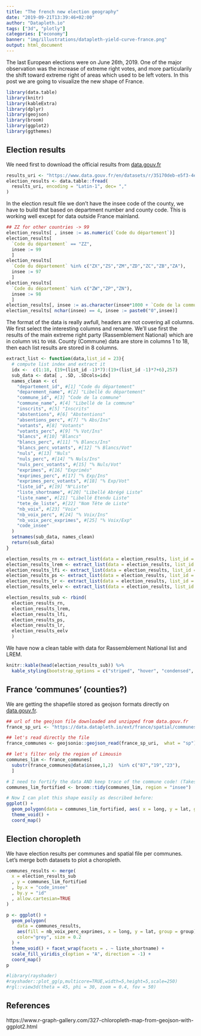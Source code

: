 ```yaml
---
title: "The french new election geography"
date: "2019-09-21T13:39:46+02:00"
author: "Datapleth.io"
tags: ["3d", "plotly"]
categories: ["economy"]
banner: "img/illustrations/datapleth-yield-curve-france.png"
output: html_document
---
```


The last European elections were on June 26th, 2019. One of the major
observation was the increase of extreme right votes, and more particularily
the shift toward extreme right of areas which used to be left voters. In this 
post we are going to visualize the new shape of France.



```r
library(data.table)
library(knitr)
library(kableExtra)
library(dplyr)
library(geojson)
library(broom)
library(ggplot2)
library(ggthemes)
```

## Election results

We need first to download the official results from
[data.gouv.fr](https://www.data.gouv.fr/en/datasets/resultats-des-elections-europeennes-2019/)

```r
results_uri <- "https://www.data.gouv.fr/en/datasets/r/35170deb-e5f3-4e79-889f-5b9a3f547742"
election_results <- data.table::fread(
  results_uri, encoding = "Latin-1", dec= ","
)
```

In the election result file we don't have the insee code of the county, we have
to build that based on department number and county code. This is working well
except for data outside France mainland.

```r
## ZZ for other countries -> 99
election_results[ , insee := as.numeric(`Code du département`)]
election_results[ 
  `Code du département` == "ZZ",
  insee := 99
  ]
election_results[ 
  `Code du département` %in% c("ZX","ZS","ZM","ZD","ZC","ZB","ZA"),
  insee := 97
  ]
election_results[ 
  `Code du département` %in% c("ZW","ZP","ZN"),
  insee := 98
  ]
election_results[, insee := as.character(insee*1000 + `Code de la commune`)]
election_results[ nchar(insee) == 4, insee := paste0("0",insee)]
```



The format of the data is really awfull, headers are not covering all columns.
We first select the interesting columns and rename. We'll use first the results
of the main extreme right party (Rassemblement National) which are in column
`V61` to `V68`. County (Commune) data are store in columns 1 to 18, then each
list results are stored in 8 columns.

```r
extract_list <- function(data,list_id = 23){
  # compute list index and extract it
  idx <-  c(1:18, (19+(list_id -1)*7):(19+(list_id -1)*7+6),257)
  sub_data <- data[ , .SD, .SDcols=idx]
  names_clean <- c(
    "departement_id", #[1] "Code du département"   
    "deparement_name", #[2] "Libellé du département"
    "commune_id", #[3] "Code de la commune"    
    "commune_name", #[4] "Libellé de la commune" 
    "inscrits", #[5] "Inscrits"              
    "abstentions", #[6] "Abstentions"           
    "absentions_perc", #[7] "% Abs/Ins"             
    "votants", #[8] "Votants"               
    "votants_perc", #[9] "% Vot/Ins"             
    "blancs", #[10] "Blancs"                
    "blancs_perc", #[11] "% Blancs/Ins"          
    "blancs_perc_votants", #[12] "% Blancs/Vot"          
    "nuls", #[13] "Nuls"                  
    "nuls_perc", #[14] "% Nuls/Ins"            
    "nuls_perc_votants", #[15] "% Nuls/Vot"            
    "exprimes", #[16] "Exprimés"              
    "exprimes_perc", #[17] "% Exp/Ins"             
    "exprimes_perc_votants", #[18] "% Exp/Vot"             
    "liste_id", #[19] "N°Liste"               
    "liste_shortname", #[20] "Libellé Abrégé Liste"  
    "liste_name", #[21] "Libellé Etendu Liste"  
    "tete_de_liste", #[22] "Nom Tête de Liste"     
    "nb_voix", #[23] "Voix"                  
    "nb_voix_perc", #[24] "% Voix/Ins"            
    "nb_voix_perc_exprimes", #[25] "% Voix/Exp" 
    "code_insee"
  )
  setnames(sub_data, names_clean)
  return(sub_data)
}

election_results_rn <- extract_list(data = election_results, list_id = 23)
election_results_lrem <- extract_list(data = election_results, list_id = 5)
election_results_lfi <- extract_list(data = election_results, list_id = 1)
election_results_ps <- extract_list(data = election_results, list_id = 12)
election_results_lr <- extract_list(data = election_results, list_id = 29)
election_results_eelv <- extract_list(data = election_results, list_id = 30)

election_results_sub <- rbind(
  election_results_rn,
  election_results_lrem,
  election_results_lfi,
  election_results_ps,
  election_results_lr,
  election_results_eelv
  )
```


We have now a clean table with data for Rassemblement National list and LREM.

```r
knitr::kable(head(election_results_sub)) %>%
  kable_styling(bootstrap_options = c("striped", "hover", "condensed", "responsive")) %>% scroll_box(width = "100%")
```


## France 'communes' (counties?)

We are getting the shapefile stored as geojson formats directly on 
[data.gouv.fr](https://www.data.gouv.fr/en/datasets/decoupage-administratif-communal-francais-issu-d-openstreetmap/#_).



```r
## url of the geojson file downloaded and unzipped from data.gouv.fr
france_sp_uri <- "https://data.datapleth.io/ext/france/spatial/communes-simple/communes-20190101.json"

## let's read directly the file
france_communes <- geojsonio::geojson_read(france_sp_uri,  what = "sp")
```

```r
## let's filter only the region of Limousin
communes_lim <- france_communes[ 
  substr(france_communes@data$insee,1,2)  %in% c("87","19","23"), 
  ]
```



```r
# I need to fortify the data AND keep trace of the commune code! (Takes ~2 minutes)
communes_lim_fortified <- broom::tidy(communes_lim, region = "insee")

# Now I can plot this shape easily as described before:
ggplot() +
  geom_polygon(data = communes_lim_fortified, aes( x = long, y = lat, group = group), fill="white", color="grey") +
  theme_void() +
  coord_map()
```



## Election choropleth

We have election results per communes and spatial file per communes. Let's merge
both datasets to plot a choropleth.

```r
communes_results <- merge(
  x = election_results_sub
  , y = communes_lim_fortified
  , by.x = "code_insee"
  , by.y = "id"
  , allow.cartesian=TRUE
)
```





```r
p <- ggplot() +
  geom_polygon(
    data = communes_results, 
    aes(fill = nb_voix_perc_exprimes, x = long, y = lat, group = group),
    color="grey", size = 0.2
  ) +
  theme_void() + facet_wrap(facets = . ~ liste_shortname) +
  scale_fill_viridis_c(option = "A", direction = -1) +
  coord_map()
p
```


```r
#library(rayshader)
#rayshader::plot_gg(p,multicore=TRUE,width=5,height=5,scale=250)
#rgl::view3d(theta = 45, phi = 30, zoom = 0.4, fov = 50)
```



## References

https://www.r-graph-gallery.com/327-chloropleth-map-from-geojson-with-ggplot2.html